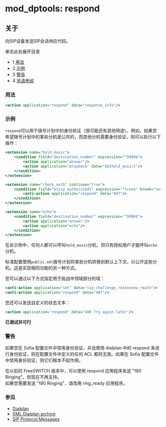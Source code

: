 # mod_dptools: respond 

 

## 关于

向SIP设备发送SIP会话响应代码。

单击此处展开目录

* 1 [用法](#用法)
* 2 [示例](#示例)
* 3 [警告](#警告)
* 4 [另请参阅](#另请参阅)

### 用法

```xml
<action application="respond" data="response_info"/>
```

### 示例

`respond`可以用于拨号计划中的身份验证（很可能还有其他用途）。例如，如果您希望拨号计划中的某些分机是公共的，而其他分机需要身份验证，则可以执行以下操作：

```xml
<extension name="hold_music">
	<condition field="destination_number" expression="^9999$">
		<action application="answer"/>
		<action application="playback" data="$${hold_music}"/>
	</condition>
</extension>

<extension name="check_auth" continue="true"> 
	<condition field="${sip_authorized}" expression="^true$" break="never"> 
		<anti-action application="respond" data="407"/> 
	</condition> 
</extension>

<extension name="echo">
	<condition field="destination_number" expression="^9996$">
		<action application="answer"/>
		<action application="echo"/>
	</condition>
</extension>
```

在此示例中，任何人都可以呼叫`hold_music`分机，但只有授权用户才能呼叫`echo`分机。

标准配置使用`public.xml`拨号计划将某些分机转换到默认上下文，以公开这些分机。这是实现相同功能的另一种方式。

您可以通过以下方式指定用于挑战中领域部分的域：

```xml
<anti-action application="set" data="sip_challenge_realm=new_realm"/> 
<anti-action application="respond" data="407"/>
```

您还可以发送自定义的状态文本：

```xml
<action application="respond" data="480 Try again later"/>
```

**已测试并可行**

### 警告

如果您在 Sofia 配置文件中禁用身份验证，并且使用 dialplan 中的 respond 来进行身份验证，则在配置文件中定义的任何 ACL 都将无效。如果在 Sofia 配置文件中禁用身份验证，则它们根本不起作用。

在以前的 FreeSWITCH 版本中，可以使用 respond 应用程序发送 "180 Ringing"。但现在不再支持。  
如果您需要发送 "180 Ringing"，请改用 ring_ready 应用程序。

### 参见

* [Dialplan](../../Dialplan/index.mdx#0-about)
* [XML Dialplan archive](../../Dialplan/XML-Dialplan-archive_6586601.mdx#about)
* [SIP Protocol Messages](../../Troubleshooting-Debugging/SIP-Protocol-Messages_1048971.mdx#about)